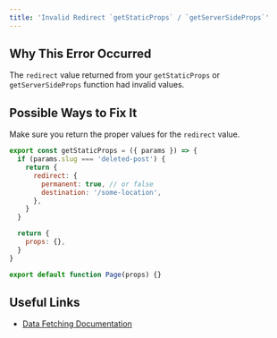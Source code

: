 ```yaml
---
title: 'Invalid Redirect `getStaticProps` / `getServerSideProps`'
---
```


## Why This Error Occurred

The `redirect` value returned from your `getStaticProps` or `getServerSideProps` function had invalid values.

## Possible Ways to Fix It

Make sure you return the proper values for the `redirect` value.

```js filename="pages/blog/[slug].js"
export const getStaticProps = ({ params }) => {
  if (params.slug === 'deleted-post') {
    return {
      redirect: {
        permanent: true, // or false
        destination: '/some-location',
      },
    }
  }

  return {
    props: {},
  }
}

export default function Page(props) {}
```

## Useful Links

- [Data Fetching Documentation](/docs/pages/building-your-application/data-fetching/get-static-props)
